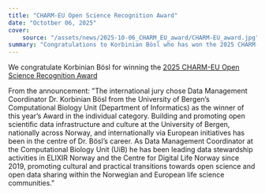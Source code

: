 ```yaml
---
title: "CHARM-EU Open Science Recognition Award"
date: "Octotber 06, 2025"
cover:
    source: "/assets/news/2025-10-06_CHARM_EU_award/CHARM-EU_award.jpg"
summary: "Congratulations to Korbinian Bösl who has won the 2025 CHARM-EU Open Science Recognition Award"
---
```

We congratulate Korbinian Bösl for winning the [2025 CHARM-EU Open Science Recognition Award](https://charm-eu.eu/bosl-and-opensytems-receive-the-charm-eu-open-science-recognition-award-2025/)

From the announcement:
"The international jury chose Data Management Coordinator Dr. Korbinian Bösl from the University of Bergen’s Computational Biology Unit (Department of Informatics) as the winner of this year’s Award in the individual category. Building and promoting open scientific data infrastructure and culture at the University of Bergen, nationally across Norway, and internationally via European initiatives has been in the centre of Dr. Bösl’s career.
As Data Management Coordinator at the Computational Biology Unit (UiB) he has been leading data stewardship activities in ELIXIR Norway and the Centre for Digital Life Norway since 2019,
promoting cultural and practical transitions towards open science and open data sharing within the Norwegian and European life science communities."
